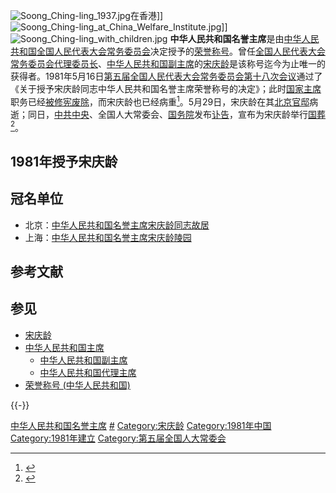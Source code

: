 {{Infobox order
| title = 中华人民共和国名誉主席
| image =
| caption = 
| country = {{PRC}}
| awarded_by = [[全国人民代表大会常务委员会|全国人民代表大会常务委员会]]
| type = [[荣誉称号_(中华人民共和国)|荣誉称号]]
| motto = 
| day =
| eligibility = 
| for = 
| status = 专设
| head_title = 授予者
| head = [[全国人民代表大会常务委员会|全国人民代表大会常务委员会]]
| head2_title = 决定者
| head2 = [[全国人民代表大会常务委员会|全国人民代表大会常务委员会]]
| commander = 
| grades = 
| former_grades =
| established = 1981年5月16日
| first_induction = 1981年5月16日
| last_induction = 1981年5月16日
| total = 1人
| recipients =
| individual =
| higher = 最高
| same = 
| lower = [[国家荣誉称号|国家荣誉称号]]
| image2 = 
}}
[[File:Soong_Ching-ling_1937.jpg|thumb]]在香港]]
[[File:Soong_Ching-ling_at_China_Welfare_Institute.jpg|thumb]]]]
[[File:Soong_Ching-ling_with_children.jpg|thumb]]
'''中华人民共和国名誉主席'''是由[[中华人民共和国|中华人民共和国]][[全国人民代表大会常务委员会|全国人民代表大会常务委员会]]决定授予的[[荣誉称号_(中华人民共和国)|荣誉称号]]。曾任[[全国人民代表大会常务委员会委员长|全国人民代表大会常务委员会代理委员长]]、[[中华人民共和国副主席|中华人民共和国副主席]]的[[宋庆龄|宋庆龄]]是该称号迄今为止唯一的获得者。1981年5月16日[[第五届全国人民代表大会常务委员会#第十八次会议|第五届全国人民代表大会常务委员会第十八次会议]]通过了《关于授予宋庆龄同志中华人民共和国名誉主席荣誉称号的决定》；此时[[中华人民共和国主席|国家主席]]职务已经[[中华人民共和国主席存废之争|被修宪废除]]，而宋庆龄也已经病重<ref>{{Wikisource-inline|中共中央、全国人大常委会、国务院关于宋庆龄病情的公告}}</ref>。5月29日，宋庆龄在其[[北京宋庆龄故居|北京官邸]]病逝；同日，[[中国共产党中央委员会|中共中央]]、全国人大常委会、[[中华人民共和国国务院|国务院]]发布[[讣告|讣告]]，宣布为宋庆龄举行[[国葬|国葬]]<ref>{{Wikisource-inline|中国共产党中央委员会、中华人民共和国全国人民代表大会常务委员会、中华人民共和国国务院公告|宋庆龄讣告暨国葬公告}}</ref>。

== 1981年授予宋庆龄 ==
{{Cquote
|<center>'''全国人民代表大会常务委员会<br />关于授予宋庆龄同志中华人民共和国名誉主席荣誉称号的决定'''</center>

　　[[宋庆龄|宋庆龄]]同志是[[中华人民共和国|中华人民共和国]]的缔造者之一，是中国各族人民包括[[臺灣人|台湾同胞]]和[[华侨|海外侨胞]]衷心敬爱的领导人，是举世闻名的[[爱国主义|爱国主义]]、[[民主|民主主义]]、[[国际主义|国际主义]]、[[共产主义|共产主义]]的伟大战士'''。

　　宋庆龄同志早年追随伟大的革命家[[孙中山|孙中山]]先生，始终不渝地致力于中国民族解放和人民解放事业，是中华人民共和国的缔造者之一。建国伊始，即被选为[[中央人民政府副主席|中央人民政府副主席]]；1959年和1965年，继续被选为[[中华人民共和国副主席|中华人民共和国副主席]]。七十年来，她一贯在我国人民民主革命和社会主义革命、社会主义建设事业中，坚定地和中国各族人民站在一起，是中国各族人民包括台湾同胞和海外侨胞衷心敬爱的领导人，是举世闻名的爱国主义、民主主义、国际主义、共产主义的伟大战士。她在发展各国人民友好、发扬进步文化、保卫世界和平的事业中，受到中外各方人士的广泛崇敬。宋庆龄同志在我国革命和建设事业中，为国家和人民建立了光辉的业绩。为此，全国人民代表大会常务委员会决定：授予宋庆龄同志'''中华人民共和国名誉主席'''的[[荣誉称号_(中华人民共和国)|荣誉称号]]。
|1981年5月16日[[第五届全国人民代表大会常务委员会|第五届全国人民代表大会常务委员会]]第十八次会议通过<ref>[[新华社|新华社]]北京1981年5月16日电</ref><ref>1981年5月17日《[[人民日报|人民日报]]》第1版</ref>
}}

== 冠名单位 ==
* 北京：[[中华人民共和国名誉主席宋庆龄同志故居|中华人民共和国名誉主席宋庆龄同志故居]]
* 上海：[[中华人民共和国名誉主席宋庆龄陵园|中华人民共和国名誉主席宋庆龄陵园]]

== 参考文献 ==
{{Reflist}}

== 参见 ==
{{Portal box|中华人民共和国|政治|人物}}
* [[宋庆龄|宋庆龄]]
* [[中华人民共和国主席|中华人民共和国主席]]
** [[中华人民共和国副主席|中华人民共和国副主席]]
** [[中华人民共和国代理主席|中华人民共和国代理主席]]
* [[荣誉称号_(中华人民共和国)|荣誉称号 (中华人民共和国)]]

{{-}}
{{中华人民共和国国家元首|nocat}}

[[Category:中华人民共和国名誉主席|]]
[[Category:国家级正职|#]]
[[Category:宋庆龄|Category:宋庆龄]]
[[Category:1981年中国|Category:1981年中国]]
[[Category:1981年建立|Category:1981年建立]]
[[Category:第五届全国人大常委会|Category:第五届全国人大常委会]]